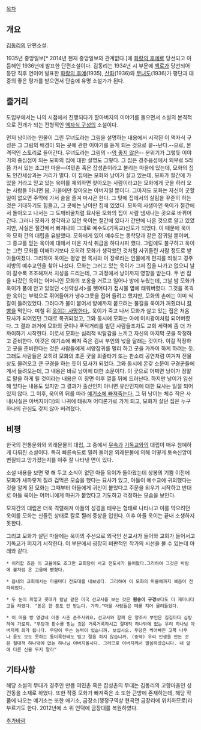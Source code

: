 [[목차]]

== 개요 ==
[[김동리]]의 단편소설. 

1935년 중앙일보[* 2014년 현재 중앙일보와 관계없다.]에 [[화랑의 후예]]로 당선되고 이듬해인 1936년에 발표한 단편소설이다. 김동리는 1934년 시 부문에 [[백로]]가 당선되어 등단 직후 연이어 발표한 [[화랑의 후예]](1935), [[산화]](1936)와 [[무녀도]](1936)가 평단과 대중의 좋은 평가를 받으면서 단숨에 유명 소설가가 된다.

== 줄거리 ==
도입부에서는 나의 시점에서 진행되다가 할아버지의 이야기를 들으면서 소설의 본격적으로 전개가 되는 전형적인 [[액자식 구성]]의 소설이다.

먼저 낭이라는 인물이 그린 무녀도라는 그림을 설명하는 내용에서 시작된 이 액자식 구성은 그 그림의 배경이 되는 곳에 관한 이야기를 듣게 되는 것으로 끝--난다.--으로, 본격적인 스토리로 들어간다.
무녀도라는 그림의 --[[영 좋지 않다|영 좋지 않은]]-- 분위기가 그렇듯 이야기의 중심점이 되는 모화의 집에 대한 설명도 그렇다. 그 집은 경주읍성에서 외부로 5리쯤 가서 있는 조그만 마을―여민촌 혹은 잡성촌이라고 불리는 마을에 있는데, 모화의 집도 인간세상과는 거리가 멀다. 이 집에는 모화와 낭이가 살고 있는데, 모화가 절간에 가있을 거라고 믿고 있는 욱이를 제외하면 찾아오는 사람이라고는 모화에게 굿을 하러 오는 사람들 아니면 봄, 가을에만 찾아오는 아버지일 뿐이다. 그마저도 모화는 자신이 굿할 일이 없으면 주막에 가서 술을 즐겨 마시곤 한다. 그 탓에 집에서의 살림을 꾸준히 하는 것은 기대하기도 힘들고, 그 곳에는 낭이만 집에 있었다.
모화의 사생아인 욱이가 절간에서 돌아오고 나서는 그 도깨비굴처럼 묘사된 모화의 집이 사람 냄새나는 곳으로 바뀌어간다. 그러나 모화가 생각하고 있던 욱이는 절간에 있다가 간만에 나온 것으로 알고 있었지만, 사실은 절간에서 빠져나와 그대로 예수도(기독교)신도가 되었다. 이 때문에 욱이와 모화 간의 대립을 유발했다.
모화에게 있어 예수도는 동학당과 같은 잡귀일 뿐이며, 그 종교를 믿는 욱이에 대해서 미운 자식 취급을 하다시피 했다. 그럼에도 불구하고 욱이는 그런 모화를 이해하기보다 오히려 모화가 생각했던 것처럼 사귀들린 사람 정도로 받아들여졌다. 그리하여 욱이는 평양 현 목사와 이 장로라는 인물에게 편지를 띄웠고 경주 지방의 예수교인을 찾아 나섰다. 모화는 그러고 있는 욱이가 그저 집을 나가고 없으니 날이 갈수록 초조해져서 치성을 드리는데, 그 과정에서 낭이까지 영향을 받는다.
두 번 집을 나갔던 욱이는 어머니인 모화의 포옹을 거르고 일어나 방에 누웠는데, 그날 밤 모화가 욱이가 품에 안고 있었던 <신약성서>를 뺏어다가 접시불 옆에 태워버렸다. 그것을 목격한 욱이는 부엌으로 뛰어들어가 냉수그릇을 집어 들려고 했지만, 모화의 손에는 이미 식칼이 들려있었다. 그러다가 불이 붙어서 방에까지 붙으려는 불길을 욱이가 꺼줬더니 [[칼빵]]을 먹인다. 며칠 뒤 [[순교|욱이는 사망한다.]]. 욱이가 죽고 나서 모화가 살고 있는 집은 처음 묘사가 되어있던 그대로 복귀되었고, 그와 동시에 모화는 아예 미치광이처럼 되어버렸다. 그 결과 과거에 모화의 굿이나 푸닥거리를 빌던 사람들조차도 교회 세력에 좀 더 가까이하기 시작한다. 이로서 모화는 심리적 박탈감을 느끼고 자신의 마지막 굿을 작정하고 준비한다.
이것은 예기소에 빠져 죽은 김씨 부인의 넋을 달래는 것이다. 이걸 작정하고 굿을 준비한다는 것은 사람들에게 서양잡귀를 멀리 하고 굿을 가까이 하게 하려는 듯. 그래도 사람들은 오히려 모화의 초혼 굿을 외줄타기 또는 판소리 공연처럼 여겨져 전물상도 몰려오고 큰 구경을 하는 듯이 묘사가 되었다.
그와 동시에 온갖 소문이 구경꾼들에게서 들려오는데, 그 내용은 바로 낭이에 대한 소문이다. 이 굿으로 어쩌면 낭이가 정말로 말을 하게 될 것이라는 내용은 이 장면 이후 열흘 뒤에 드러난다. 하지만 낭이가 임신해 있다는 내용도 있지만 그 결과가 출산인지 아니면 유산인지에 대한 묘사는 일절 되어있지 않다.
그 이후, 욱이의 뒤를 따라 [[익사|예기소에 빠져죽는다.]] 그 뒤 낭이는 체수 작은 사내(사실은 아버지이다)의 나귀에 태워져 어디론가로 가게 되고, 모화가 살던 집은 누구 하나의 관심도 갖지 않아 버려졌다.

== 비평 ==
한국의 전통문화와 외래문물의 대립, 그 중에서 [[무속]]과 [[기독교]]와의 대립이 매우 첨예하게 다뤄진 소설이다. 특히 빠른속도로 밀려 들어온 외래문물에 의해 어떻게 토속신앙이 변질되고 망가졌는지를 아주 잘 나타낸 면이 있다.

소설 내용을 보면 몇 해 두고 소식이 없던 아들 욱이가 돌아왔는데 상봉의 기쁨 이전에 모화가 새파랗게 질려 겁먹은 모습을 했다는 묘사가 있고, 아들이 예수교에 귀의했다는 것을 알게 된 모화는 그때부터 아들에게 귀신이 붙었다고 주문을 외우기 시작하고 반대로 아들 욱이는 어머니에게 마귀가 붙었다고 기도하고 걱정하는 모습을 보인다.

모자간의 대립은 더욱 격렬해져 아들의 성경을 태우는 형태로 나타나고 이를 막으려던 욱이를 모화는 신들린 상태로 칼로 찔러 중상을 입힌다. 이후 아들 욱이는 끝내 소생하지 못한다.

그리고 모화가 살던 마을에는 욱이의 주선으로 외국인 선교사가 들어와 교회가 들어서고 기독교가 퍼지기 시작한다. 이 부분에서 굉장히 비판적인 작가의 시선을 볼 수 있는데 아래와 같다.

 * 이러할 즈음 이 고을에도 조그만 교회당이 서고 전도사가 들어왔다.그리하여 그것은 바람에 불처럼 온 고을에 뻗쳤다.

 * 읍내의 교회에서는 마을마다 전도대를 내보냈다. 그리하여 이 모화의 마을에까지 복음이 전파되었다.

 * 두 눈이 파랗고 콧대가 칼날 같은 미국 선교사를 보는 것은 '''원숭이 구경'''보다도 더 재미나다고들 하였다. "돈은 한 푼도 안 받는다. 가자."마을 사람들은 떼를 지어 몰려들었다.

 * 이 마을 방 영감네 이종 사촌 손주사위요，선교사와 함께 온 양조사 부인은 집집마다 심방하여 가로되，"무당과 판수를 믿는 것은 거룩거룩하시고 절대적 하나밖에 없는 우리 하나님 아버지께 죄가 됩니다. 무당이 무슨 능력이 있습니까. 보십시오. 무당은 썩어빠진 고목 나무나 듣도 보도 못하는 돌미륵한테도 빌고 절을 하지 않습니까. (중략) 우리 인생을 만든 것은 절대적 하나밖에 없는 하나님 아버지올시다. 그러므로 아버지께서 말씀하셨습니다. 내 앞에 다른 신을 두지 말라"



== 기타사항 ==

해당 소설의 무대가 경주인 만큼 여민촌 혹은 잡성촌의 무대는 김동리의 고향마을인 성건동을 소재로 하였다. 또한 작중 모화가 빠져죽은 소 또한 근방에 존재하는데, 해당 작품에 나오는 예기소는 또한 애기소, 금장소(행정구역상 현곡면 금장리에 위치하므로)라 부르기도 한다. 2012년에 소 위 언덕에 금장대를 복원하였다.

[[추가바람]]
